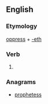 ==English==

===Etymology===
[[oppress]] + [[-eth]]

===Verb===
{{head|en|verb form}}

# {{en-archaic third-person singular of|oppress}}

===Anagrams===
* [[prophetess#English|prophetess]]